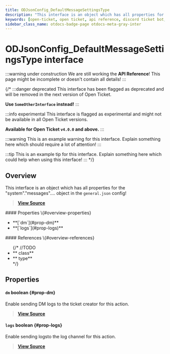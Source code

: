 ```yaml
---
title: ODJsonConfig_DefaultMessageSettingsType
description: "This interface is an object which has all properties for the \"system\".\"messages\".... object in the `general.json` config!"
keywords: [open-ticket, open ticket, api reference, discord ticket bot, interface]
sidebar_class_name: otdocs-badge-page otdocs-meta-gray-inter
---
```

<head>
    <link rel="apple-touch-icon" href="/img/logo_vertical.png"/>
</head>

# ODJsonConfig_DefaultMessageSettingsType <M color="gray">interface</M>

:::warning under construction
We are still working the **API Reference**! This page might be incomplete or doesn't contain all details!
:::

{/*
:::danger deprecated
This interface has been flagged as deprecated and will be removed in the next version of Open Ticket.

**Use `SomeOtherInterface` instead!**
:::

:::info experimental
This interface is flagged as experimental and might not be available in all Open Ticket versions.

**Available for Open Ticket `v4.0.0` and above.**
:::

:::warning
This is an example warning for this interface. Explain something here which should require a lot of attention!
:::

:::tip
This is an example tip for this interface. Explain something here which could help when using this interface!
:::
*/}

## Overview
This interface is an object which has all properties for the "system"."messages".... object in the `general.json` config!

> [**View Source**](https://otgithub.dj-dj.be/tree/main/src/core/api/defaults/config.ts#L68)

<FlexHorizontal>
<div style={{width:"50%"}} className="otdocs-flex-mobile-width">
    #### Properties \{#overview-properties}
    <ul>
        <li>**[`dm`](#prop-dm)**</li>
        <li>**[`logs`](#prop-logs)**</li>
    </ul>
</div>
<div style={{width:"50%"}} className="otdocs-flex-mobile-width">
    #### References \{#overview-references}
    <ul>
        {/*
        //TODO
        <li>**<code><ApiUrl url="class:ODId" label="api.ODId"/></code> <M color="purple">class</M>**</li>
        <li>**<code><ApiUrl url="type:ODExampleType" label="api.ODExampleType"/></code> <M color="brown">type</M>**</li>
        */}
    </ul>
</div>
</FlexHorizontal>

## Properties
<Divider></Divider>
#### `dm` <M color="red">boolean</M> <ApiBlock><ApiUrl url="js:boolean" label="boolean"/></ApiBlock> \{#prop-dm}
Enable sending DM logs to the ticket creator for this action.

> [**View Source**](https://otgithub.dj-dj.be/tree/main/src/core/api/defaults/config.ts#L70)

<Divider></Divider>
#### `logs` <M color="red">boolean</M> <ApiBlock><ApiUrl url="js:boolean" label="boolean"/></ApiBlock> \{#prop-logs}
Enable sending logsto the log channel for this action.

> [**View Source**](https://otgithub.dj-dj.be/tree/main/src/core/api/defaults/config.ts#L72)

<Divider></Divider>
